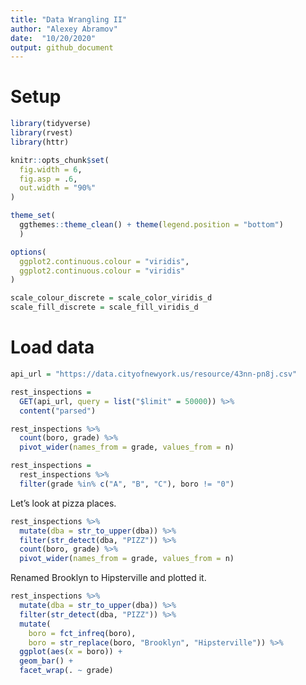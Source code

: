 ```yaml
---
title: "Data Wrangling II"
author: "Alexey Abramov"
date:  "10/20/2020"
output: github_document
---
```


# Setup
```r
library(tidyverse)
library(rvest)
library(httr)

knitr::opts_chunk$set(
  fig.width = 6,
  fig.asp = .6,
  out.width = "90%"
)

theme_set(
  ggthemes::theme_clean() + theme(legend.position = "bottom")
  )

options(
  ggplot2.continuous.colour = "viridis",
  ggplot2.continuous.colour = "viridis"
)

scale_colour_discrete = scale_color_viridis_d
scale_fill_discrete = scale_fill_viridis_d
```

# Load data
```r
api_url = "https://data.cityofnewyork.us/resource/43nn-pn8j.csv"

rest_inspections = 
  GET(api_url, query = list("$limit" = 50000)) %>% 
  content("parsed")
```

```r
rest_inspections %>% 
  count(boro, grade) %>% 
  pivot_wider(names_from = grade, values_from = n)
```

```r
rest_inspections =
  rest_inspections %>% 
  filter(grade %in% c("A", "B", "C"), boro != "0")
```

Let's look at pizza places.

```r
rest_inspections %>% 
  mutate(dba = str_to_upper(dba)) %>% 
  filter(str_detect(dba, "PIZZ")) %>% 
  count(boro, grade) %>% 
  pivot_wider(names_from = grade, values_from = n)
```

Renamed Brooklyn to Hipsterville and plotted it.

```r
rest_inspections %>% 
  mutate(dba = str_to_upper(dba)) %>% 
  filter(str_detect(dba, "PIZZ")) %>% 
  mutate(
    boro = fct_infreq(boro),
    boro = str_replace(boro, "Brooklyn", "Hipsterville")) %>% 
  ggplot(aes(x = boro)) +
  geom_bar() +
  facet_wrap(. ~ grade)
```

